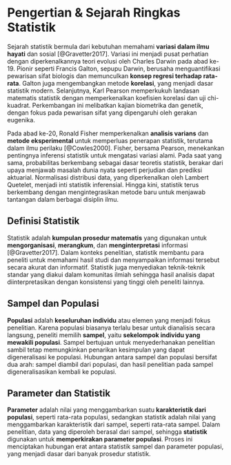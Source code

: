 # Pengertian & Sejarah Ringkas Statistik {sec="sejarah"}

Sejarah statistik bermula dari kebutuhan memahami **variasi dalam ilmu hayati** dan sosial [@Gravetter2017]. Variasi ini menjadi pusat perhatian dengan diperkenalkannya teori evolusi oleh Charles Darwin pada abad ke-19. Pionir seperti Francis Galton, sepupu Darwin, berusaha menguantifikasi pewarisan sifat biologis dan memunculkan **konsep regresi terhadap rata-rata**. Galton juga mengembangkan metode **korelasi**, yang menjadi dasar statistik modern. Selanjutnya, Karl Pearson memperkukuh landasan matematis statistik dengan memperkenalkan koefisien korelasi dan uji chi-kuadrat. Perkembangan ini melibatkan kajian biometrika dan genetik, dengan fokus pada pewarisan sifat yang dipengaruhi oleh gerakan eugenika.

Pada abad ke-20, Ronald Fisher memperkenalkan **analisis varians** dan **metode eksperimental** untuk memperluas penerapan statistik, terutama dalam ilmu perilaku [@Cowles2000]. Fisher, bersama Pearson, menekankan pentingnya inferensi statistik untuk mengatasi variasi alami. Pada saat yang sama, probabilitas berkembang sebagai dasar teoretis statistik, berakar dari upaya menjawab masalah dunia nyata seperti perjudian dan prediksi aktuarial. Normalisasi distribusi data, yang diperkenalkan oleh Lambert Quetelet, menjadi inti statistik inferensial. Hingga kini, statistik terus berkembang dengan mengintegrasikan metode baru untuk menjawab tantangan dalam berbagai disiplin ilmu.

## Definisi Statistik

Statistik\index{Statistik} adalah **kumpulan prosedur matematis** yang digunakan untuk **mengorganisasi**, **merangkum**, dan **menginterpretasi** informasi [@Gravetter2017]. Dalam konteks penelitian, statistik membantu para peneliti untuk memahami hasil studi dan menyampaikan informasi tersebut secara akurat dan informatif. Statistik juga menyediakan teknik-teknik standar yang diakui dalam komunitas ilmiah sehingga hasil analisis dapat diinterpretasikan dengan konsistensi yang tinggi oleh peneliti lainnya.

## Sampel dan Populasi

**Populasi** adalah **keseluruhan individu** atau elemen yang menjadi fokus penelitian. Karena populasi biasanya terlalu besar untuk dianalisis secara langsung, peneliti memilih **sampel**, yaitu **sekelompok individu yang mewakili populasi**. Sampel bertujuan untuk menyederhanakan penelitian sambil tetap memungkinkan penarikan kesimpulan yang dapat digeneralisasi ke populasi. Hubungan antara sampel dan populasi bersifat dua arah: sampel diambil dari populasi, dan hasil penelitian pada sampel digeneralisasikan kembali ke populasi.

## Parameter dan Statistik

**Parameter** adalah nilai yang menggambarkan suatu **karakteristik dari populasi**, seperti rata-rata populasi, sedangkan statistik adalah nilai yang menggambarkan karakteristik dari sampel, seperti rata-rata sampel. Dalam penelitian, data yang diperoleh berasal dari sampel, sehingga **statistik** digunakan untuk **memperkirakan parameter populasi**. Proses ini menciptakan hubungan erat antara statistik sampel dan parameter populasi, yang menjadi dasar dari banyak prosedur statistik.
